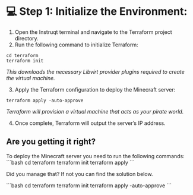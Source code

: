 # 💻 Step 1: Initialize the Environment:
 1. Open the Instruqt terminal and navigate to the Terraform project directory.
 2. Run the following command to initialize Terraform:

 ```
cd terraform
terraform init
```
*_This downloads the necessary Libvirt provider plugins required to create the virtual machine_.*

3. Apply the Terraform configuration to deploy the Minecraft server:

```
terraform apply -auto-approve
```
*_Terraform will provision a virtual machine that acts as your pirate world_.*

4. Once complete, Terraform will output the server’s IP address.

## Are you getting it right?

<Task id="apply_terraform_configuration">
To deploy the Minecraft server you need to run the following commands:
```bash
cd terraform
terraform init
terraform apply
```
</Task>

Did you manage that? If not you can find the solution below.

<Solution title="Solution: terraform apply">
```bash
cd terraform
terraform init
terraform apply -auto-approve
```
</Solution>